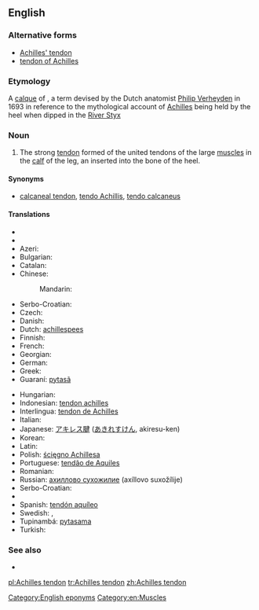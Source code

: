 ==English==

===Alternative forms===
* [[Achilles' tendon]]
* [[tendon of Achilles]]

===Etymology===
A [[calque]] of {{etyl|NL.}} {{term|Achillis tendo|lang=la}}, a term devised by the Dutch anatomist [[w:Philip Verheyden|Philip Verheyden]] in 1693 in reference to the mythological account of [[Achilles]] being held by the heel when dipped in the [[w:Styx|River Styx]]

===Noun===
{{en-noun|sg=[[Achilles]] [[tendon]]}}

# {{anatomy}} The strong [[tendon]] formed of the united tendons of the large [[muscle]]s in the [[calf]] of the leg, an inserted into the bone of the heel.

====Synonyms====
* {{sense|anatomy}} [[calcaneal tendon]], [[tendo Achillis]], [[tendo calcaneus]]

====Translations====
{{rfc-tsort|duplicate language: Serbo-Croatian}}
{{trans-top|strong tendon in the calf of the leg}}
* {{trreq|sq}}
* {{trreq|hy}}
* Azeri: {{t-|az|Axilles vətəri}}
* Bulgarian: {{t-|bg|ахилесово сухожилие|n|tr=axilesovo suxožilie}}
* Catalan: {{t-|ca|tendó d'Aquil·les}}
* Chinese:
*: Mandarin: {{t|zh|跟腱|tr=gēnjiàn|sc=Hani}}
* Serbo-Croatian: {{t|sh|Ahilova tetiva|f}}
* Czech: {{t-|cs|Achillova šlacha|f}}
* Danish: {{t-|da|akillessene|c}}
* Dutch: [[achillespees]] {{f}}
* Finnish: {{t-|fi|akillesjänne}}
* French: {{t+|fr|tendon d’Achille|m}}
* Georgian: {{t-|ka|აქილევსის მყესი|tr=ak'ilevsis mqesi|sc=Geor|xs=Georgian}}
* German: {{t+|de|Achillessehne|f}}
* Greek: {{t-|el|Αχίλλειος τένοντας|tr=Achílleios ténontas}}
* Guaraní: [[pytasã]]
{{trans-mid}}
* Hungarian: {{t-|hu|Achilles-ín}}
* Indonesian: [[tendon achilles]]
* Interlingua: [[tendon de Achilles]]
* Italian: {{t+|it|tendine di Achille|m}}
* Japanese: [[アキレス腱]] ([[あきれすけん]], akiresu-ken)
* Korean: {{t+|ko|아킬레스건|tr=akilleseugeon}}
* Latin: {{t-|la|tendo calcaneus|m}}
* Polish: [[ścięgno Achillesa]] {{n}}
* Portuguese: [[tendão de Aquiles]] {{m}}
* Romanian: {{t-|ro|tendonul lui Ahile|n}}
* Russian: [[ахиллово сухожилие]] (axíllovo suxožílije) {{n}}
* Serbo-Croatian: {{t|sh|Ахилова тетива|f|tr=Ahilova tetiva|sc=Cyrl}}
* {{trreq|sk}}
* Spanish: [[tendón aquíleo]] {{m}}
* Swedish: {{t+|sv|hälsena|c}}, {{t+|sv|akillessena}}
* Tupinambá: [[pytasama]]
* Turkish: {{t-|tr|Aşil tendonu}}
{{trans-bottom}}

===See also===
* {{pedia}}

[[Category:English eponyms]]
[[Category:en:Muscles]]

[[pl:Achilles tendon]]
[[tr:Achilles tendon]]
[[zh:Achilles tendon]]